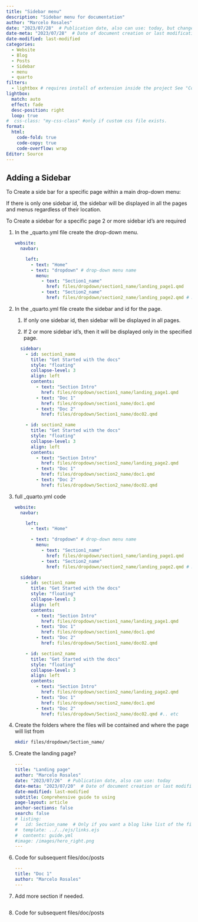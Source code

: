 ```yaml
---
title: "Sidebar menu"
description: "Sidebar menu for documentation"
author: "Marcelo Rosales"
date: "2023/07/28"  # Publication date, also can use: today, but changes when updated
date-meta: "2023/07/28"  # Date of document creation or last modification. It is not shown in render
date-modified: last-modified
categories:
  - Website
  - Blog
  - Posts
  - Sidebar
  - menu
  - quarto
filters:
  - lightbox # requires install of extension inside the project See "Complete Lightbox Example" post $quarto add quarto-ext/lightbox
lightbox:
  match: auto
  effect: fade
  desc-position: right
  loop: true
#  css-class: "my-css-class" #only if custom css file exists. 
format: 
  html: 
    code-fold: true
    code-copy: true
    code-overflow: wrap
Editor: Source 
---
```


## Adding a Sidebar

To Create a side bar for a specific page within a main drop-down menu:

::: callout-important
If there is only one sidebar id, the sidebar will be displayed in all the pages and menus regardless of their location.

To Create a sidebar for a specific page 2 or more sidebar id's are required
:::

1.  In the \_quarto.yml file create the drop-down menu.

    ``` yaml
    website:
      navbar:

        left:
          - text: "Home"
          - text: "dropdown" # drop-down menu name   
            menu: 
              - text: "Section1_name"
                href: files/dropdown/section1_name/landing_page1.qmd 
              - text: "Section2_name"
                href: files/dropdown/section2_name/landing_page2.qmd # most be named index.qmd? or any name ok?
    ```

2.  In the \_quarto.yml file create the sidebar and id for the page.

    1.  If only one sidebar id, then sidebar will be displayed in all pages.

    2.  If 2 or more sidebar id's, then it will be displayed only in the specified page.

    ``` yaml
      sidebar:
        - id: section1_name 
          title: "Get Started with the docs"
          style: "floating"
          collapse-level: 3
          align: left
          contents:  
            - text: "Section Intro"
              href: files/dropdown/section1_name/landing_page1.qmd  
            - text: "Doc 1"
              href: files/dropdown/section1_name/doc1.qmd  
            - text: "Doc 2"
              href: files/dropdown/Section1_name/doc02.qmd

        - id: section2_name 
          title: "Get Started with the docs"
          style: "floating"
          collapse-level: 3
          align: left
          contents:  
            - text: "Section Intro"
              href: files/dropdown/section2_name/landing_page2.qmd  
            - text: "Doc 1"
              href: files/dropdown/section2_name/doc1.qmd  
            - text: "Doc 2"
              href: files/dropdown/Section2_name/doc02.qmd
    ```

3.  full \_quarto.yml code

    ``` yaml
    website:
      navbar:

        left:
          - text: "Home"
          
          - text: "dropdown" # drop-down menu name   
            menu: 
              - text: "Section1_name"
                href: files/dropdown/section1_name/landing_page1.qmd 
              - text: "Section2_name"
                href: files/dropdown/section2_name/landing_page2.qmd # most be named index.qmd? or any name ok?

      sidebar:
        - id: section1_name 
          title: "Get Started with the docs"
          style: "floating"
          collapse-level: 3
          align: left
          contents:  
            - text: "Section Intro"
              href: files/dropdown/section1_name/landing_page1.qmd  
            - text: "Doc 1"
              href: files/dropdown/section1_name/doc1.qmd  
            - text: "Doc 2"
              href: files/dropdown/Section1_name/doc02.qmd

        - id: section2_name 
          title: "Get Started with the docs"
          style: "floating"
          collapse-level: 3
          align: left
          contents:  
            - text: "Section Intro"
              href: files/dropdown/section2_name/landing_page2.qmd  
            - text: "Doc 1"
              href: files/dropdown/section2_name/doc1.qmd  
            - text: "Doc 2"
              href: files/dropdown/Section2_name/doc02.qmd #.. etc
    ```

4.  Create the folders where the files will be contained and where the page will list from

    ``` bash
    mkdir files/dropdown/Section_name/
    ```

5.  Create the landing page?

    ``` yaml
    ---
    title: "Landing page"
    author: "Marcelo Rosales"
    date: "2023/07/26"  # Publication date, also can use: today
    date-meta: "2023/07/20"  # Date of document creation or last modification. It is not shown in render
    date-modified: last-modified
    subtitle: Comprehensive guide to using 
    page-layout: article
    anchor-sections: false
    search: false
    # listing: 
    #   id: Section_name  # Only if you want a blog like list of the files/docs in the section/folder  
    #  template: ../../ejs/links.ejs
    #  contents: guide.yml
    #image: /images/hero_right.png
    ---
    ```

6.  Code for subsequent files/doc/posts

    ``` yaml
    ---
    title: "Doc 1"
    author: "Marcelo Rosales"
    ---
    ```

7.  Add more section if needed.

    ``` yaml
    ```

8.  Code for subsequent files/doc/posts
